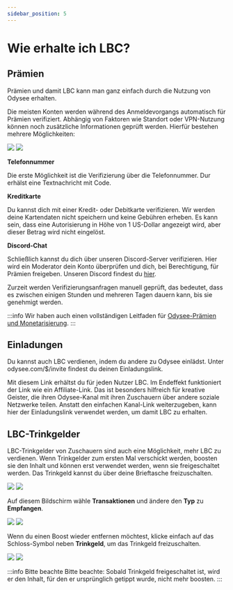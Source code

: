 ---
sidebar_position: 5
---

# Wie erhalte ich LBC?

## Prämien

Prämien und damit LBC kann man ganz einfach durch die Nutzung von Odysee erhalten.

Die meisten Konten werden während des Anmeldevorgangs automatisch für Prämien verifiziert. Abhängig von Faktoren wie Standort oder VPN-Nutzung können noch  zusätzliche Informationen geprüft werden. Hierfür bestehen mehrere Möglichkeiten:

![](/img/de/verify_to_earn_site_dark.png#dark)
![](/img/de/verify_to_earn_site_light.png#light)

**Telefonnummer**

Die erste Möglichkeit ist die Verifizierung über die Telefonnummer. Dur erhälst eine Textnachricht mit Code. 

**Kreditkarte** 

Du kannst dich mit einer Kredit- oder Debitkarte verifizieren. Wir werden deine Kartendaten nicht speichern und keine Gebühren erheben. Es kann sein, dass eine Autorisierung in Höhe von 1 US-Dollar angezeigt wird, aber dieser Betrag wird nicht eingelöst. 

**Discord-Chat**

Schließlich kannst du dich über unseren Discord-Server verifizieren. Hier wird ein Moderator dein Konto überprüfen und dich, bei Berechtigung, für Prämien freigeben. Unseren Discord findest du [hier](https://discord.com/invite/sWedwsNWjX).

Zurzeit werden Verifizierungsanfragen manuell geprüft, das bedeutet, dass es zwischen einigen Stunden und mehreren Tagen dauern kann, bis sie genehmigt werden.

:::info
Wir haben auch einen vollständigen Leitfaden für [Odysee-Prämien und Monetarisierung](http://localhost:3000/de/category-monetization/).
:::

## Einladungen

Du kannst auch LBC verdienen, indem du andere zu Odysee einlädst. Unter odysee.com/$/invite findest du deinen Einladungslink.

Mit diesem Link erhältst du für jeden Nutzer LBC. Im Endeffekt funktioniert der Link wie ein Affiliate-Link. Das ist besonders hilfreich für kreative Geister, die ihren Odysee-Kanal mit ihren Zuschauern über andere soziale Netzwerke teilen. Anstatt den einfachen Kanal-Link weiterzugeben, kann hier der Einladungslink verwendet werden, um damit LBC zu erhalten. 

## LBC-Trinkgelder 

LBC-Trinkgelder von Zuschauern sind auch eine Möglichkeit, mehr LBC zu verdienen. Wenn Trinkgelder zum ersten Mal verschickt werden, boosten sie den Inhalt und können erst verwendet werden, wenn sie freigeschaltet werden. Das Trinkgeld kannst du über deine <OdyseeButton url="https://odysee.com/$/wallet"><OdyseeIcon type="credits"/> Brieftasche</OdyseeButton> freizuschalten.

![](/img/de/locate_wallet_desktop_light.png#light)
![](/img/de/locate_wallet_desktop_light.png#dark)

Auf diesem Bildschirm wähle  **Transaktionen** und ändere den **Typ** zu **Empfangen**.

![](/img/de/transactions_screen_just_header_arrow_to_type_light.png#light)
![](/img/de/transactions_screen_just_header_arrow_to_type_dark.png#dark)

Wenn du einen Boost wieder entfernen möchtest, klicke einfach auf das Schloss-Symbol <OdyseeIcon type="Unlock"/> neben **Trinkgeld**, um das Trinkgeld freizuschalten.

![](/img/de/transaction_screen_transactions_arrow_to_unlock_light.png#light)
![](/img/de/transaction_screen_transactions_arrow_to_unlock_dark.png#dark)

:::info Bitte beachte
Bitte beachte: Sobald Trinkgeld freigeschaltet ist, wird er den Inhalt, für den er ursprünglich getippt wurde, nicht mehr boosten.
:::
